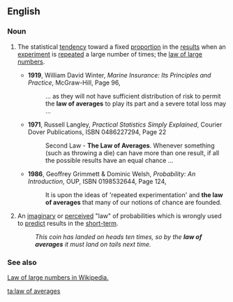 ==English==
{{wikipedia}}

===Noun===
{{en-noun|sg=[[law]] [[of]] [[average]]s|-}}

# {{statistics}} The statistical [[tendency]] toward a fixed [[proportion]] in the [[result]]s when an [[experiment]] is [[repeat]]ed a large number of times; the [[law of large numbers]].
#* '''1919''', William David Winter, ''Marine Insurance: Its Principles and Practice'', McGraw-Hill, Page 96,
#*: ... as they will not have sufficient distribution of risk to permit the '''law of averages''' to play its part and a severe total loss may ...
#* '''1971''', Russell Langley,  ''Practical Statistics Simply Explained'', Courier Dover Publications, ISBN 0486227294, Page 22
#*: Second Law - '''The Law of Averages'''.  Whenever something (such as throwing a die) can have more than one result, if all the possible results have an equal chance ...
#* '''1986''', Geoffrey Grimmett & Dominic Welsh,  ''Probability: An Introduction'', OUP, ISBN 0198532644, Page 124,
#*: It is upon the ideas of 'repeated experimentation' and '''the law of averages''' that many of our notions of chance are founded.
# {{informal}} An [[imaginary]] or [[perceived]] "law" of probabilities which is wrongly used to [[predict]] results in the [[short-term]].
#: ''This coin has landed on heads ten times, so by the '''law of averages''' it must land on tails next time.''

===See also===
[[w:law of large numbers| Law of large numbers in Wikipedia.]]

[[ta:law of averages]]